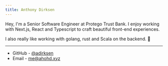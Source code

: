 ```yaml
---
title: Anthony Dirksen
---
```



Hey, I'm a Senior Software Engineer at Protego Trust Bank. I enjoy working with Next.js, React and Typescript to craft beautiful front-end experiences.

I also really like working with golang, rust and Scala on the backend. 🤖


---

- GitHub - [@adirksen](https://github.com/adirksen)
- Email - me@ahohd.xyz

